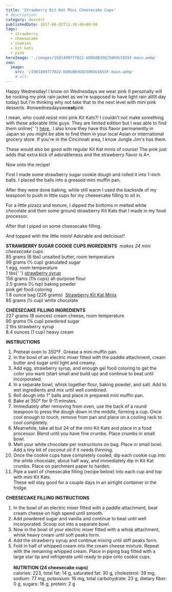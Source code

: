 ```yaml
---
title: 'Strawberry Kit Kat Mini Cheesecake Cups'
# description:
category: dessert
publishedDate: 2017-08-02T11:36:48+00:00
tags:
  - strawberry
  - cheesecake
  - cookies
  - kit kats
  - pink
heroImage: './images/1501499777022-UQ9U8B3GQ250KXU16S5F-main.webp'
seo:
  image:
    src: '/1501499777022-UQ9U8B3GQ250KXU16S5F-main.webp'
    # alt:
---
```



<div class="sqs-html-content">
	<p>
		Happy Wednesday! I know on Wednesdays we wear pink (I personally will be
		rocking my pink rain jacket as we're supposed to have light rain allllll day
		today) but I'm thinking why not take that to the next level with mini pink
		desserts. #onwednesdayswe<strong>eat</strong>pink
	</p>
	<p>
		I mean, who could resist mini pink Kit Kats?! I couldn't not make something
		with these adorable little guys. They are limited edition but I was able to
		find them online{' '}
		<a href="http://www.shopfoodex.com/hersheys-minis-unwrapped-flavors-california-crisp-wafers-strawberry-creme-pouch-p-62388.html?utm_source=Google&amp;utm_medium=Merchant%2BCenter&amp;utm_campaign=Feed&amp;gclid=EAIaIQobChMIucydsK241QIVmYuzCh1AeQVgEAkYAiABEgIp_PD_BwE">
			here
		</a>
		. I also know they have this flavor permanently in Japan so you might be
		able to find them in your local Asian or international grocery store. If
		you're in the Cincinnati area, I know Jungle Jim's has them.
	</p>
	<p>
		These would also be good with regular Kit Kat minis of course! The pink just
		adds that extra kick of adorableness and the strawberry flavor is A+. 
	</p>
	<p>Now onto the recipe!</p>
	<p>
		First I made some strawberry sugar cookie dough and rolled it into 1-inch
		balls. I placed the balls into a greased mini muffin pan.
	</p>
</div>
<div
	class="image-block-outer-wrapper layout-caption-below design-layout-inline"
	data-test="image-block-inline-outer-wrapper"
>
	<figure class="sqs-block-image-figure intrinsic">
		<div
			class="image-block-wrapper"
			data-animation-role="image"
			data-animation-override=""
		>
			<div class="sqs-image-shape-container-element has-aspect-ratio">
				<Picture
					src={ContentImage1}
					alt="Strawberry Kit Kat Mini Cheesecake Cups | Sarah Makes Stuff"
				></Picture>
			</div>
		</div>
	</figure>
</div>
<div class="sqs-html-content">
	<p>
		After they were done baking, while still warm I used the backside of my
		teaspoon to push in little cups for my cheesecake filling to sit in. 
	</p>
</div>
<div
	class="image-block-outer-wrapper layout-caption-below design-layout-inline"
	data-test="image-block-inline-outer-wrapper"
>
	<figure class="sqs-block-image-figure intrinsic">
		<div
			class="image-block-wrapper"
			data-animation-role="image"
			data-animation-override=""
		>
			<div class="sqs-image-shape-container-element has-aspect-ratio">
				<Picture
					src={ContentImage2}
					alt="Strawberry Kit Kat Mini Cheesecake Cups | Sarah Makes Stuff"
				></Picture>
			</div>
		</div>
	</figure>
</div>
<div class="sqs-html-content">
	<p>
		For a little pizazz and texture, I dipped the bottoms in melted white
		chocolate and then some ground strawberry Kit Kats that I made in my food
		processor. 
	</p>
</div>
<div
	class="image-block-outer-wrapper layout-caption-below design-layout-inline"
	data-test="image-block-inline-outer-wrapper"
>
	<figure class="sqs-block-image-figure intrinsic">
		<div
			class="image-block-wrapper"
			data-animation-role="image"
			data-animation-override=""
		>
			<div class="sqs-image-shape-container-element has-aspect-ratio">
				<Picture
					src={ContentImage3}
					alt="Strawberry Kit Kat Mini Cheesecake Cups | Sarah Makes Stuff"
				></Picture>
			</div>
		</div>
	</figure>
</div>
<div class="sqs-html-content">
	<p>After that I piped on some cheesecake filling. </p>
</div>
<div
	class="image-block-outer-wrapper layout-caption-below design-layout-inline"
	data-test="image-block-inline-outer-wrapper"
>
	<figure class="sqs-block-image-figure intrinsic">
		<div
			class="image-block-wrapper"
			data-animation-role="image"
			data-animation-override=""
		>
			<div class="sqs-image-shape-container-element has-aspect-ratio">
				<Picture
					src={ContentImage4}
					alt="Strawberry Kit Kat Mini Cheesecake Cups | Sarah Makes Stuff"
				></Picture>
			</div>
		</div>
	</figure>
</div>
<div class="sqs-html-content">
	<p>And topped with the little minis! Adorable and delicious!!</p>
</div>
<div
	class="image-block-outer-wrapper layout-caption-below design-layout-inline"
	data-test="image-block-inline-outer-wrapper"
>
	<figure class="sqs-block-image-figure intrinsic">
		<div
			class="image-block-wrapper"
			data-animation-role="image"
			data-animation-override=""
		>
			<div class="sqs-image-shape-container-element has-aspect-ratio">
				<Picture
					src={ContentImage5}
					alt="Strawberry Kit Kat Mini Cheesecake Cups | Sarah Makes Stuff"
				></Picture>
			</div>
		</div>
	</figure>
</div>
<div
	class="image-block-outer-wrapper layout-caption-below design-layout-inline"
	data-test="image-block-inline-outer-wrapper"
>
	<figure class="sqs-block-image-figure intrinsic">
		<div
			class="image-block-wrapper"
			data-animation-role="image"
			data-animation-override=""
		>
			<div class="sqs-image-shape-container-element has-aspect-ratio">
				<Picture
					src={ContentImage6}
					alt="Strawberry Kit Kat Mini Cheesecake Cups | Sarah Makes Stuff"
				></Picture>
			</div>
		</div>
	</figure>
</div>
<div
	class="image-block-outer-wrapper layout-caption-below design-layout-inline"
	data-test="image-block-inline-outer-wrapper"
>
	<figure class="sqs-block-image-figure intrinsic">
		<div
			class="image-block-wrapper"
			data-animation-role="image"
			data-animation-override=""
		>
			<div class="sqs-image-shape-container-element has-aspect-ratio">
				<Picture
					src={ContentImage7}
					alt="Strawberry Kit Kat Mini Cheesecake Cups | Sarah Makes Stuff"
				></Picture>
			</div>
		</div>
	</figure>
</div>
<div class="sqs-html-content">
	<p>
		<strong>STRAWBERRY SUGAR COOKIE CUPS INGREDIENTS</strong> 
		<em>makes 24 mini cheesecake cups</em>
		<br />
		85 grams (6 tbs) unsalted butter, room temperature
		<br />
		99 grams (½ cup) granulated sugar
		<br />1 egg, room temperature
		<br />1 tbs{' '}
		<a
			target="_blank"
			href="https://onlinestore.smucker.com/display_product.cfm?prod_id=2737&amp;cat_id=145"
		>
			strawberry syrup
		</a>
		<br />
		156 grams (1¼ cups) all-purpose flour
		<br />
		2.5 grams (½ tsp) baking powder
		<br />
		pink gel food coloring
		<br />1 8 ounce bag (226 grams) 
		<a
			target="_blank"
			href="http://www.shopfoodex.com/hersheys-minis-unwrapped-flavors-california-crisp-wafers-strawberry-creme-pouch-p-62388.html?utm_source=Google&amp;utm_medium=Merchant%2BCenter&amp;utm_campaign=Feed&amp;gclid=EAIaIQobChMIucydsK241QIVmYuzCh1AeQVgEAkYAiABEgIp_PD_BwE"
		>
			Strawberry Kit Kat Minis
		</a>
		<br />
		85 grams (½ cup) white chocolate
	</p>
	<p>
		<strong>CHEESECAKE FILLING INGREDIENTS</strong>
		<br />
		227 grams (8 ounces) cream cheese, room temperature
		<br />
		90 grams (¾ cup) powdered sugar
		<br />2 tbs strawberry syrup
		<br />
		8.4 ounces (1 cup) heavy cream
	</p>
	<p>
		<strong>INSTRUCTIONS</strong>
	</p>
	<ol>
		<li>Preheat oven to 350°F. Grease a mini muffin pan.</li>
		<li>
			In the bowl of an electric mixer fitted with the paddle attachment, cream
			butter and sugar until light and creamy.
		</li>
		<li>
			Add egg, strawberry syrup, and enough gel food coloring to get the color
			you want (start small and build up) and continue to beat until
			incorporated.
		</li>
		<li>
			In a separate bowl, whisk together flour, baking powder, and salt. Add to
			wet ingredients and mix until well combined.
		</li>
		<li>Roll dough into 1" balls and place in prepared mini muffin pan.</li>
		<li>Bake at 350° for 9-11 minutes.</li>
		<li>
			Immediately after removing from oven, use the back of a round teaspoon to
			press the dough down in the middle, forming a cup. Once cool enough to
			touch, remove from pan and place on a cooling rack to cool completely.
		</li>
		<li>
			Meanwhile, take all but 24 of the mini Kit Kats and place in a food
			processor. Blend until you have fine crumbs. Place crumbs in small bowl.
		</li>
		<li>
			Melt your white chocolate per instructions on bag. Place in small bowl.
			Add a <em>tiny</em> bit of coconut oil if it needs thinning.
		</li>
		<li>
			Once the cookie cups have completely cooled, dip each cookie cup into the
			white chocolate, about half way, and immediately dip in Kit Kat crumbs.
			Place on parchment paper to harden. 
		</li>
		<li>
			Pipe a swirl of cheesecake filling (recipe below) into each cup and top
			with mini Kit Kats.
			<br />
			These will stay good for a couple days in an airtight container in the
			fridge.
		</li>
	</ol>
	<p>
		<strong>CHEESECAKE FILLING INSTRUCTIONS</strong>
	</p>
	<ol>
		<li>
			In the bowl of an electric mixer fitted with a paddle attachment, beat
			cream cheese on high speed until smooth.
		</li>
		<li>
			Add powdered sugar and vanilla and continue to beat until well
			incorporated. Scoop out into a separate bowl.
		</li>
		<li>
			Now in the bowl of your electric mixer fitted with a whisk attachment,
			whisk heavy cream until soft peaks form.
		</li>
		<li>
			Add the strawberry syrup and continue mixing until stiff peaks form.
		</li>
		<li>
			Fold in half of whipped cream into the cream cheese mixture. Repeat with
			the remaining whipped cream. Place in piping bag fitted with a large star
			tip and refrigerate until ready to pipe onto cookie cups.
			<br />
			<br />
			<strong>NUTRITION (24 cheesecake cups)</strong>
			<br />
			calories: 223, total fat: 14 g, saturated fat: 30 g, cholesterol: 39 mg,
			sodium: 77 mg, potassium: 16 mg, total carbohydrate: 23 g, dietary fiber:
			0 g, sugars: 16 g, protein: 2 g
		</li>
	</ol>
</div>
<div
	class="image-block-outer-wrapper layout-caption-below design-layout-inline"
	data-test="image-block-inline-outer-wrapper"
>
	<figure class="sqs-block-image-figure intrinsic">
		<div
			class="image-block-wrapper"
			data-animation-role="image"
			data-animation-override=""
		>
			<div class="sqs-image-shape-container-element has-aspect-ratio">
				<Picture
					src={ContentImage8}
					alt="Strawberry Kit Kat Mini Cheesecake Cups | Sarah Makes Stuff"
				></Picture>
			</div>
		</div>
	</figure>
</div>
